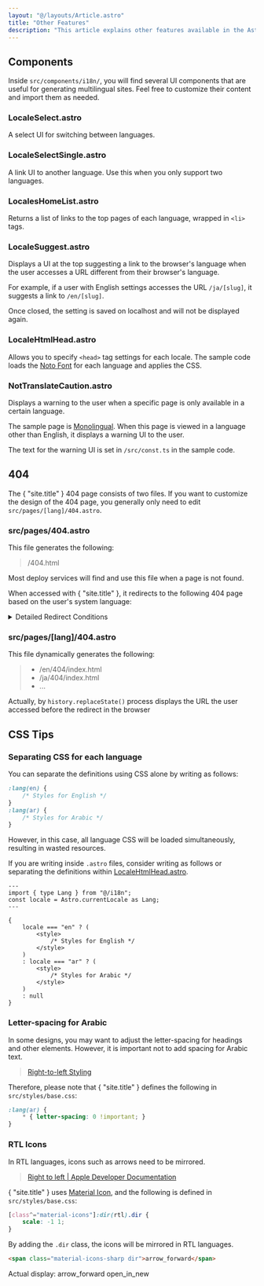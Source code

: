 ```yaml
---
layout: "@/layouts/Article.astro"
title: "Other Features"
description: "This article explains other features available in the Astro i18n Theme."
---
```


<PageHeadline title={frontmatter.title} />



## Components

Inside `src/components/i18n/`, you will find several UI components that are useful for generating multilingual sites. Feel free to customize their content and import them as needed.

### LocaleSelect.astro
A select UI for switching between languages.

### LocaleSelectSingle.astro
A link UI to another language. Use this when you only support two languages.

### LocalesHomeList.astro
Returns a list of links to the top pages of each language, wrapped in `<li>` tags.

### LocaleSuggest.astro
Displays a UI at the top suggesting a link to the browser's language when the user accesses a URL different from their browser's language.

For example, if a user with English settings accesses the URL `/ja/[slug]`, it suggests a link to `/en/[slug]`.

Once closed, the setting is saved on localhost and will not be displayed again.

### LocaleHtmlHead.astro
Allows you to specify `<head>` tag settings for each locale. The sample code loads the [Noto Font](https://fonts.google.com/noto/) for each language and applies the CSS.

### NotTranslateCaution.astro
Displays a warning to the user when a specific page is only available in a certain language.

The sample page is [Monolingual](/monolingual/). When this page is viewed in a language other than English, it displays a warning UI to the user.

The text for the warning UI is set in `/src/const.ts` in the sample code.



## 404

The { "site.title" } 404 page consists of two files. If you want to customize the design of the 404 page, you generally only need to edit `src/pages/[lang]/404.astro`.

### src/pages/404.astro

This file generates the following:

> /404.html

Most deploy services will find and use this file when a page is not found.

When accessed with { "site.title" }, it redirects to the following 404 page based on the user's system language:

<details>
    <summary>Detailed Redirect Conditions</summary>
    The redirect is performed based on the following conditions. For more details, please refer to the [source code](https://github.com/psephopaiktes/astro-i18n-starter/blob/main/src/pages/404.astro#L25).

    1. If the URL contains `/ja/...` or any other language code.
    2. If the `localStorage.selectedLang` contains the language code.
        * The `localStorage.selectedLang` is saved when the user selects a language in the UI.
    3. If the referring page contains `/ja/...` or any other language code.
</details>

### src/pages/[lang]/404.astro

This file dynamically generates the following:

> * /en/404/index.html
> * /ja/404/index.html
> * ...

Actually, by `history.replaceState()` process displays the URL the user accessed before the redirect in the browser


## CSS Tips

### Separating CSS for each language

You can separate the definitions using CSS alone by writing as follows:

```css
:lang(en) {
    /* Styles for English */
}
:lang(ar) {
    /* Styles for Arabic */
}
```

However, in this case, all language CSS will be loaded simultaneously, resulting in wasted resources.

If you are writing inside `.astro` files, consider writing as follows or separating the definitions within [LocaleHtmlHead.astro](#localehtmlheadastro).

```astro
---
import { type Lang } from "@/i18n";
const locale = Astro.currentLocale as Lang;
---

{
    locale === "en" ? (
        <style>
            /* Styles for English */
        </style>
    )
    : locale === "ar" ? (
        <style>
            /* Styles for Arabic */
        </style>
    )
    : null
}
```


### Letter-spacing for Arabic

In some designs, you may want to adjust the letter-spacing for headings and other elements. However, it is important not to add spacing for Arabic text.

> [Right-to-left Styling](https://rtlstyling.com/posts/rtl-styling#1.-letter-spacing)

Therefore, please note that { "site.title" } defines the following in `src/styles/base.css`:

```css
:lang(ar) {
    * { letter-spacing: 0 !important; }
}
```


### RTL Icons

In RTL languages, icons such as arrows need to be mirrored.

> [Right to left | Apple Developer Documentation](https://developer.apple.com/design/human-interface-guidelines/right-to-left#Interface-icons)

{ "site.title" } uses [Material Icon](https://fonts.google.com/icons), and the following is defined in `src/styles/base.css`:

```css
[class^="material-icons"]:dir(rtl).dir {
    scale: -1 1;
}
```

By adding the `.dir` class, the icons will be mirrored in RTL languages.

```html
<span class="material-icons-sharp dir">arrow_forward</span>
```

Actual display: 
<span class="material-icons-sharp dir">arrow_forward</span>
<span class="material-icons-sharp dir">open_in_new</span>
